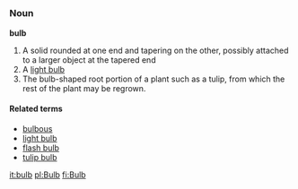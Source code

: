 =={{en}}==

===Noun===
'''bulb'''

# A solid rounded at one end and tapering on the other, possibly attached to a larger object at the tapered end
# A [[light bulb]]
# The bulb-shaped root portion of a plant such as a tulip, from which the rest of the plant may be regrown.

====Related terms====
*[[bulbous]]
*[[light bulb]]
*[[flash bulb]]
*[[tulip bulb]]

[[it:bulb]]
[[pl:Bulb]]
[[fi:Bulb]]